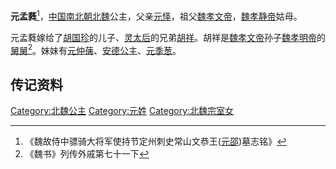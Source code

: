 {{東亞女性歷史人物
| 名稱=元孟蕤
| 身份=[[北魏|北魏]]公主
| 畫像=
| 說明=
| 姓=元
| 名=孟蕤
| 封爵=[[公主|公主]]
| 位號=
| 封號=长安县长公主
| 出生年=
| 逝世年=
| 諡號=
| 墳墓=
| 父親=[[元怿|元怿]]
| 夫=[[胡祥|胡祥]]
| 夫之父=[[胡国珍_(北朝)|胡国珍]]
|}}
'''元孟蕤'''<ref>《魏故侍中骠骑大将军使持节定州刺史常山文恭王([[元邵|元邵]])墓志铭》</ref>，[[中国|中国]][[南北朝|南北朝]][[北魏|北魏]]公主，父亲[[元怿|元怿]]，祖父[[魏孝文帝|魏孝文帝]]，[[魏孝静帝|魏孝静帝]]姑母。

元孟蕤嫁给了[[胡国珍_(北朝)|胡国珍]]的儿子、[[灵太后|灵太后]]的兄弟[[胡祥|胡祥]]。胡祥是[[魏孝文帝|魏孝文帝]]孙子[[魏孝明帝|魏孝明帝]]的[[舅舅|舅舅]]<ref>《魏书》列传外戚第七十一下</ref>。妹妹有[[元仲蒨|元仲蒨]]、[[安德公主|安德公主]]、[[元季葱|元季葱]]。
== 传记资料 ==
<references/>

{{DEFAULTSORT:Y}}
[[Category:北魏公主|Category:北魏公主]]
[[Category:元姓|Category:元姓]]
[[Category:北魏宗室女|Category:北魏宗室女]]
{{南北朝人物小作品}}
